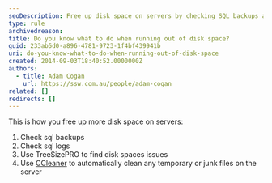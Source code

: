 ```yaml
---
seoDescription: Free up disk space on servers by checking SQL backups and logs, using TreeSizePRO to identify issues, and automatically cleaning temporary files with CCleaner.
type: rule
archivedreason:
title: Do you know what to do when running out of disk space?
guid: 233ab5d0-a896-4781-9723-1f4bf439941b
uri: do-you-know-what-to-do-when-running-out-of-disk-space
created: 2014-09-03T18:40:52.0000000Z
authors:
  - title: Adam Cogan
    url: https://ssw.com.au/people/adam-cogan
related: []
redirects: []
---
```


This is how you free up more disk space on servers:
1. Check sql backups
2. Check sql logs
3. Use TreeSizePRO to find disk spaces issues
4. Use [CCleaner](http://www.piriform.com/ccleaner) to automatically clean any temporary or junk files on the server